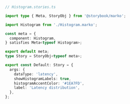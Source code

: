 ```ts
// Histogram.stories.ts

import type { Meta, StoryObj } from '@storybook/marko';

import Histogram from './Histogram.marko';

const meta = {
  component: Histogram,
} satisfies Meta<typeof Histogram>;

export default meta;
type Story = StoryObj<typeof meta>;

export const Default: Story = {
  args: {
    dataType: 'latency',
    showHistogramLabels: true,
    histogramAccentColor: '#1EA7FD',
    label: 'Latency distribution',
  },
};
```
